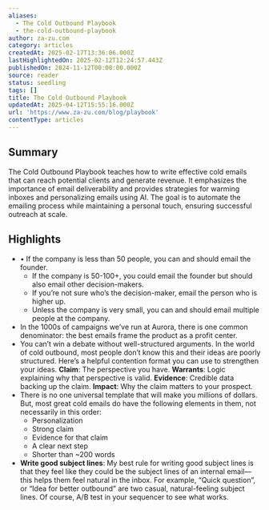 ```yaml
---
aliases:
  - The Cold Outbound Playbook
  - the-cold-outbound-playbook
author: za-zu.com
category: articles
createdAt: 2025-02-17T13:36:06.000Z
lastHighlightedOn: 2025-02-12T12:24:57.443Z
publishedOn: 2024-11-12T00:00:00.000Z
source: reader
status: seedling
tags: []
title: The Cold Outbound Playbook
updatedAt: 2025-04-12T15:55:16.000Z
url: 'https://www.za-zu.com/blog/playbook'
contentType: articles
---
```

## Summary

The Cold Outbound Playbook teaches how to write effective cold emails that can reach potential clients and generate revenue. It emphasizes the importance of email deliverability and provides strategies for warming inboxes and personalizing emails using AI. The goal is to automate the emailing process while maintaining a personal touch, ensuring successful outreach at scale.

## Highlights

- • If the company is less than 50 people, you can and should email the founder.
  - If the company is 50-100+, you could email the founder but should also email other decision-makers.
  - If you’re not sure who’s the decision-maker, email the person who is higher up.
  - Unless the company is very small, you can and should email multiple people at the company.
- In the 1000s of campaigns we’ve run at Aurora, there is one common denominator: the best emails frame the product as a profit center.
- You can’t win a debate without well-structured arguments. In the world of cold outbound, most people don’t know this and their ideas are poorly structured. Here’s a helpful contention format you can use to strengthen your ideas.
  **Claim**: The perspective you have.
  **Warrants**: Logic explaining why that perspective is valid.
  **Evidence**: Credible data backing up the claim.
  **Impact**: Why the claim matters to your prospect.
- There is no one universal template that will make you millions of dollars. But, most great cold emails do have the following elements in them, not necessarily in this order:
  - Personalization
  - Strong claim
  - Evidence for that claim
  - A clear next step
  - Shorter than ~200 words
- **Write good subject lines**: My best rule for writing good subject lines is that they feel like they could be the subject lines of an internal email—this helps them feel natural in the inbox. For example, “Quick question”, or “Idea for better outbound” are two casual, natural-feeling subject lines. Of course, A/B test in your sequencer to see what works.
